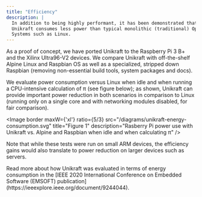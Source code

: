 ```yaml
---
title: "Efficiency"
description: |
  In addition to being highly performant, it has been demonstrated that 
  Unikraft consumes less power than typical monolithic (traditional) Operating 
  Systems such as Linux.
---
```


As a proof of concept, we have ported Unikraft to the Raspberry Pi 3 B+ and the
Xilinx Ultra96-V2 devices. We compare Unikraft with off-the-shelf Alpine Linux
and Raspbian OS as well as a specialized, stripped down Raspbian (removing
non-essential build tools, system packages and docs).

We evaluate power consumption versus Linux when idle and when running a
CPU-intensive calculation of π (see figure below); as shown, Unikraft can
provide important power reduction in both scenarios in comparison to Linux
(running only on a single core and with networking modules disabled, for fair
comparison).

<Image
  border
  maxW={'xl'}
  ratio={5/3}
  src="/diagrams/unikraft-energy-consumption.svg"
  title="Figure 1"
  description="Rasberry Pi power use with Unikraft vs. Alpine and Raspbian when idle and when calculating π"
/>

Note that while these tests were run on small ARM devices, the
efficiency gains would also translate to power reduction on larger
devices such as servers.

<Info>
Read more about how Unikraft was evaluated in terms of energy consumption in the
[IEEE 2020 International Conference on Embedded Software (EMSOFT)
publication](https://ieeexplore.ieee.org/document/9244044).
</Info>
